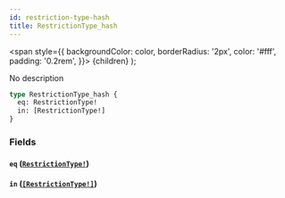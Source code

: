 ```yaml
---
id: restriction-type-hash
title: RestrictionType_hash
---
```


<span
style={{
      backgroundColor: color,
      borderRadius: '2px',
      color: '#fff',
      padding: '0.2rem',
    }}>
{children}
</span>
);

No description

```graphql
type RestrictionType_hash {
  eq: RestrictionType!
  in: [RestrictionType!]
}
```

### Fields

#### `eq` ([`RestrictionType!`](/docs/schema/enums/restriction-type))

#### `in` ([`[RestrictionType!]`](/docs/schema/enums/restriction-type))
